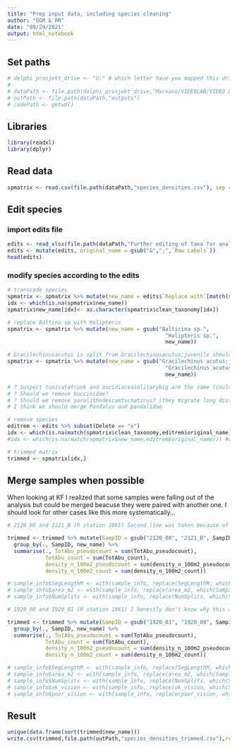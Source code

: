 ```yaml
---
title: "Prep input data, including species cleaning"
author: "GGM & RR"
date: "09/29/2021"
output: html_notebook
---
```


## Set paths
```r
# delphi_prosjekt_drive <- "U:" # which letter have you mapped this drive to?
# 
# dataPath <- file.path(delphi_prosjekt_drive,"Mareano/VIDEOLAB/VIDEO DATA/200m_scale_species_by_sample/Data_Delivery_2021")
# outPath <- file.path(dataPath,"outputs")
# codePath <- getwd()
```

## Libraries
```r
library(readxl)
library(dplyr)
```

## Read data
```r
spmatrix <- read.csv(file.path(dataPath,"species_densities.csv"), sep ="|")
```

## Edit species
### import edits file
```r
edits <- read_xlsx(file.path(dataPath,"Further editing of taxa for analyses.xlsx"))
edits <- mutate(edits, original_name = gsub("&",";",`Row Labels`))
head(edits)
```

### modify species according to the edits
```r
# transcode species
spmatrix <- spmatrix %>% mutate(new_name = edits$`Replace with`[match(spmatrix$clean_taxonomy,edits$original_name)])
idx <- which(is.na(spmatrix$new_name))
spmatrix$new_name[idx]<- as.character(spmatrix$clean_taxonomy[idx])

# replace Baltina sp with Halipteris
spmatrix <- spmatrix %>% mutate(new_name = gsub("Balticina sp.",
                                                  "Halipteris sp.",
                                                  new_name))

# Gracilechinusacutus is split from Gracilechinusacutus;juvenile should we keep split?
spmatrix <- spmatrix %>% mutate(new_name = gsub("Gracilechinus acutus;juvenile",
                                                  "Gracilechinus acutus",
                                                  new_name))

# ?	Suspect tunicatatrunk and ascidiaceasolitarybig are the same (could leave split, Pål to decide?)
# ?	Should we remove buccinidae?
# ?	Should we remove paralithodescamtschaticus? (they migrate long distances so are not associated with any particular habitat)
# I think we should merge Pandalus and pandalidae

# remove species
editrem <- edits %>% subset(Delete == "x")
idx <- which(is.na(match(spmatrix$clean_taxonomy,editrem$original_name)))
#idx <- which(is.na(match(spmatrix$new_name,editrem$original_name))) #or this?

# trimmed matrix
trimmed <- spmatrix[idx,]
```


## Merge samples when possible
When looking at KF I realized that some samples were falling out of the analysis but could be merged beacuse they were paired with another one. I should look for other cases like this more systematically...
```r
# 2120_00 and 2121_B (R station 2065) Second line was taken because of a crash during the first one. data can be combined

trimmed <- trimmed %>% mutate(SampID = gsub("2120_00", "2121_B", SampID)) %>%
  group_by(., SampID, new_name) %>%
  summarise(., TotAbu_pseudocount = sum(TotAbu_pseudocount),
            TotAbu_count = sum(TotAbu_count),
            density_n_100m2_pseudocount = sum(density_n_100m2_pseudocount),
            density_n_100m2_count = sum(density_n_100m2_count))

# sample_info$SegLengthM <- with(sample_info, replace(SegLengthM, which(SampID == "2121_B"), sum(57.4500,114.4500)))
# sample_info$area_m2 <- with(sample_info, replace(area_m2, which(SampID == "2121_B"), sum(123.1584,413.2917)))
# sample_info$NumSplits <- with(sample_info, replace(NumSplits, which(SampID == "2121_B"), -1))

# 1920_00 and 1920_01 (R station 1861) I honestly don't know why this was split in the first place. data can be combined

trimmed <- trimmed %>% mutate(SampID = gsub("1920_01", "1920_00", SampID)) %>%
  group_by(., SampID, new_name) %>%
  summarise(., TotAbu_pseudocount = sum(TotAbu_pseudocount),
            TotAbu_count = sum(TotAbu_count),
            density_n_100m2_pseudocount = sum(density_n_100m2_pseudocount),
            density_n_100m2_count = sum(density_n_100m2_count))

# sample_info$SegLengthM <- with(sample_info, replace(SegLengthM, which(SampID == "1920_00"), sum(135.5369,135.5369)))
# sample_info$area_m2 <- with(sample_info, replace(area_m2, which(SampID == "1920_00"), sum(210.6630,236.5845)))
# sample_info$NumSplits <- with(sample_info, replace(NumSplits, which(SampID == "1920_00"), -1))
# sample_info$ok_vision <- with(sample_info, replace(ok_vision, which(SampID == "1920_00"), mean(0.2235294,0.6363636)))
# sample_info$poor_vision <- with(sample_info, replace(poor_vision, which(SampID == "1920_00"), mean(0.7764706,0.3636364)))


```

## Result
```r
unique(data.frame(sort(trimmed$new_name)))
write.csv(trimmed,file.path(outPath,"species_densities_trimmed.csv"),row.names = FALSE)
```

